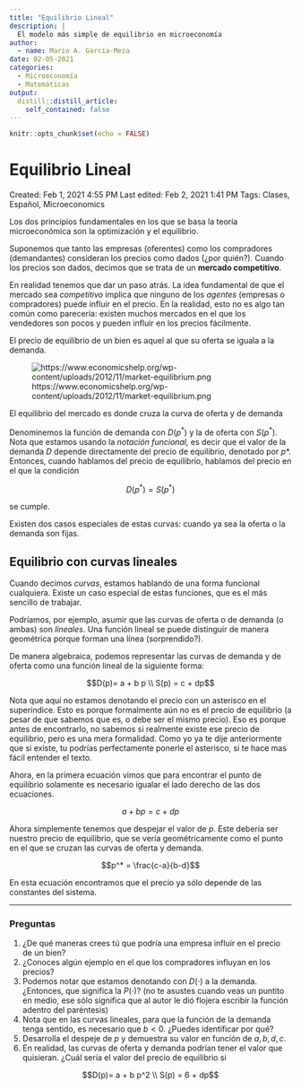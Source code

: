 ```yaml
---
title: "Equilibrio Lineal"
description: |
  El modelo más simple de equilibrio en microeconomía
author:
  - name: Mario A. García-Meza
date: 02-05-2021
categories:
  - Microeconomía
  - Matemáticas
output:
  distill::distill_article:
    self_contained: false
---
```


```r
knitr::opts_chunk$set(echo = FALSE)
```

# Equilibrio Lineal

Created: Feb 1, 2021 4:55 PM
Last edited: Feb 2, 2021 1:41 PM
Tags: Clases, Español, Microeconomics

Los dos principios fundamentales en los que se basa la teoría microeconómica son la optimización y el equilibrio. 

Suponemos que tanto las empresas (oferentes) como los compradores (demandantes) consideran los precios como dados (¿por quién?). Cuando los precios son dados, decimos que se trata de un **mercado competitivo**.

En realidad tenemos que dar un paso atrás. La idea fundamental de que el mercado sea *competitivo* implica que ninguno de los *agentes* (empresas o compradores) puede influir en el precio. En la realidad, esto no es algo tan común como parecería: existen muchos mercados en el que los vendedores son pocos y pueden influir en los precios fácilmente.

El precio de equilibrio de un bien es aquel al que su oferta se iguala a la demanda.

![https://www.economicshelp.org/wp-content/uploads/2012/11/market-equilibrium.png](https://www.economicshelp.org/wp-content/uploads/2012/11/market-equilibrium.png)

El equilibrio del mercado es donde cruza la curva de oferta y de demanda

Denominemos la función de demanda con $D(p^*)$ y la de oferta con $S(p^*)$. Nota que estamos usando la *notación funcional,* es decir que el valor de la demanda $D$ depende directamente del precio de equilibrio, denotado por $p*$. Entonces, cuando hablamos del precio de equilibrio, hablamos del precio en el que la condición 

$$D(p^*) = S(p^*)$$

se cumple.

Existen dos casos especiales de estas curvas: cuando ya sea la oferta o la demanda son fijas.

## Equilibrio con curvas lineales

Cuando decimos *curvas*, estamos hablando de una forma funcional cualquiera. Existe un caso especial de estas funciones, que es el más sencillo de trabajar.

Podríamos, por ejemplo, asumir que las curvas de oferta o de demanda (o ambas) son *lineales*. Una función lineal se puede distinguir de manera geométrica porque forman una línea (sorprendido?).

De manera algebraica, podemos representar las curvas de demanda y de oferta como una función lineal de la siguiente forma:

$$D(p)= a + b p \\ S(p) = c + dp$$

Nota que aquí no estamos denotando el precio con un asterisco en el superíndice. Esto es porque formalmente aún no es el precio de equilibrio (a pesar de que sabemos que es, o debe ser el mismo precio). Eso es porque antes de encontrarlo, no sabemos si realmente existe ese precio de equilibrio, pero es una mera formalidad. Como yo ya te dije anteriormente que si existe, tu podrías perfectamente ponerle el asterisco, si te hace mas fácil entender el texto.

Ahora, en la primera ecuación vimos que para encontrar el punto de equilibrio solamente es necesario igualar el lado derecho de las dos ecuaciones.

$$a +bp = c + dp$$

Ahora simplemente tenemos que despejar el valor de $p$. Este debería ser nuestro precio de equilibrio, que se vería geométricamente como el punto en el que se cruzan las curvas de oferta y demanda.

$$p^* = \frac{c-a}{b-d}$$

En esta ecuación encontramos que el precio ya sólo depende de las constantes del sistema. 

---

### Preguntas

1. ¿De qué maneras crees tú que podría una empresa influir en el precio de un bien?
2. ¿Conoces algún ejemplo en el que los compradores influyan en los precios?
3. Podemos notar que estamos denotando con $D(\cdot)$ a la demanda. ¿Entonces, que significa la $P(\cdot)$? (no te asustes cuando veas un puntito en medio, ese sólo significa que al autor le dió flojera escribir la función adentro del paréntesis)
4. Nota que en las curvas lineales, para que la función de la demanda tenga sentido, es necesario que $b<0$. ¿Puedes identificar por qué?
5. Desarrolla el despeje de $p$ y demuestra su valor en función de $a,b,d,c$.
6. En realidad, las curvas de oferta y demanda podrían tener el valor que quisieran. ¿Cuál sería el valor del precio de equilibrio si

$$D(p)= a + b p^2 \\ S(p) = 6 + dp$$
